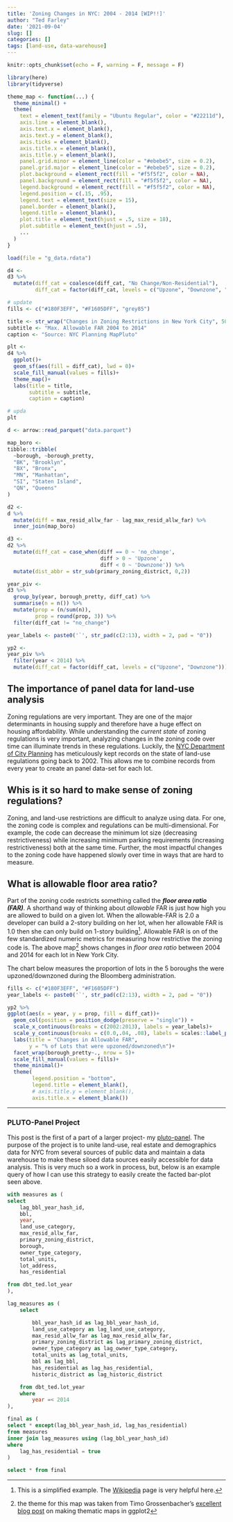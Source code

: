 ```yaml
---
title: 'Zoning Changes in NYC: 2004 - 2014 [WIP!!]'
author: "Ted Farley"
date: '2021-09-04'
slug: []
categories: []
tags: [land-use, data-warehouse]
---
```


```r
knitr::opts_chunk$set(echo = F, warning = F, message = F)
```

```r
library(here)
library(tidyverse)
```

```r
theme_map <- function(...) {
  theme_minimal() +
  theme(
    text = element_text(family = "Ubuntu Regular", color = "#22211d"),
    axis.line = element_blank(),
    axis.text.x = element_blank(),
    axis.text.y = element_blank(),
    axis.ticks = element_blank(),
    axis.title.x = element_blank(),
    axis.title.y = element_blank(),
    panel.grid.minor = element_line(color = "#ebebe5", size = 0.2),
    panel.grid.major = element_line(color = "#ebebe5", size = 0.2),
    plot.background = element_rect(fill = "#f5f5f2", color = NA), 
    panel.background = element_rect(fill = "#f5f5f2", color = NA),
    legend.background = element_rect(fill = "#f5f5f2", color = NA),
    legend.position = c(.15, .95),
    legend.text = element_text(size = 15),
    panel.border = element_blank(),
    legend.title = element_blank(),
    plot.title = element_text(hjust = .5, size = 18),
    plot.subtitle = element_text(hjust = .5),
    ...
  )
}
```


```r
load(file = "g_data.rdata")

d4 <- 
d3 %>% 
  mutate(diff_cat = coalesce(diff_cat, "No Change/Non-Residential"),
         diff_cat = factor(diff_cat, levels = c("Upzone", "Downzone", "No Change/Non-Residential")))
```


```r
# update 
fills <- c("#180F3EFF", "#F1605DFF", "grey85")

title <- str_wrap("Changes in Zoning Restrictions in New York City", 50)
subtitle <- "Max. Allowable FAR 2004 to 2014"
caption <- "Source: NYC Planning MapPluto"

plt <- 
d4 %>% 
  ggplot()+
  geom_sf(aes(fill = diff_cat), lwd = 0)+
  scale_fill_manual(values = fills)+
  theme_map()+
  labs(title = title,
       subtitle = subtitle,
       caption = caption)
```


```r
# upda
plt
```


```r
d <- arrow::read_parquet("data.parquet")
```



```r
map_boro <- 
tibble::tribble(
  ~borough, ~borough_pretty,
  "BK", "Brooklyn",
  "BX", "Bronx",
  "MN", "Manhattan",
  "SI", "Staten Island",
  "QN", "Queens"
)

d2 <- 
d %>% 
  mutate(diff = max_resid_allw_far - lag_max_resid_allw_far) %>% 
  inner_join(map_boro)

d3 <- 
d2 %>% 
  mutate(diff_cat = case_when(diff == 0 ~ 'no_change',
                              diff > 0 ~ 'Upzone',
                              diff < 0 ~ 'Downzone')) %>% 
  mutate(dist_abbr = str_sub(primary_zoning_district, 0,2))

year_piv <- 
d3 %>% 
  group_by(year, borough_pretty, diff_cat) %>% 
  summarise(n = n()) %>% 
  mutate(prop = (n/sum(n)),
         prop = round(prop, 3)) %>% 
  filter(diff_cat != "no_change")

year_labels <- paste0('`', str_pad(c(2:13), width = 2, pad = "0"))
```


```r
yp2 <- 
year_piv %>% 
  filter(year < 2014) %>% 
  mutate(diff_cat = factor(diff_cat, levels = c("Upzone", "Downzone")))
```


## The importance of panel data for land-use analysis 

Zoning regulations are very important. They are one of the major determinants in housing supply and therefore have a huge effect on housing affordability. While understanding the *current state* of zoning regulations is very important, analyzing changes in the zoning code over time can illuminate trends in these regulations. Luckily, the [NYC Department of City Planning](https://nycplanning.github.io/db-pluto/#/) has meticulously kept records on the state of land-use regulations going back to 2002. This allows me to combine records from every year to create an panel data-set for each lot. 

## Whis is it so hard to make sense of zoning regulations?  

Zoning, and land-use restrictions are difficult to analyze using data. For one, the zoning code is complex and regulations can be multi-dimensional. For example, the code can decrease the minimum lot size (decreasing restrictiveness) while increasing minimum parking requirements (increasing restrictiveness) both at the same time. Further, the most impactful changes to the zoning code have happened slowly over time in ways that are hard to measure.   



## What is allowable floor area ratio?  

Part of the zoning code restricts something called the ***floor area ratio (FAR)***. A shorthand way of thinking about *allowable* FAR is just how high you are allowed to build on a given lot. When the allowable-FAR is 2.0 a developer can build a 2-story building on her lot, when her allowable FAR is 1.0 then she can only build on 1-story building[^2]. Allowable FAR is on of the few standardized numeric metrics for measuring how restrictive the zoning code is. The above map[^1] shows changes in *floor area ratio* between 2004 and 2014 for each lot in New York City.  

The chart below measures the proportion of lots in the 5 boroughs the were upzoned/downzoned during the Bloomberg administration.

```r
fills <- c("#180F3EFF", "#F1605DFF")
year_labels <- paste0('`', str_pad(c(2:13), width = 2, pad = "0"))

yp2 %>% 
ggplot(aes(x = year, y = prop, fill = diff_cat))+
  geom_col(position = position_dodge(preserve = "single")) +
  scale_x_continuous(breaks = c(2002:2013), labels = year_labels)+
  scale_y_continuous(breaks = c(0.0,.04, .08), labels = scales::label_percent(accuracy = 1))+
  labs(title = "Changes in Allowable FAR",
       y = "% of Lots that were upzoned/downzoned\n")+
  facet_wrap(borough_pretty~., nrow = 5)+
  scale_fill_manual(values = fills)+
  theme_minimal()+
  theme(
        legend.position = "bottom",
        legend.title = element_blank(),
        # axis.title.y = element_blank(),
        axis.title.x = element_blank())

```


---

### PLUTO-Panel Project

This post is the first of a part of a larger project- my [pluto-panel](https://github.com/tfarley10/pluto-panel/tree/main/dbt). The purpose of the project is to unite land-use, real estate and demographics data for NYC from several sources of public data and maintain a data warehouse to make these siloed data sources easily accessible for data analysis. This is very much so a work in process, but, below is an example query of how I can use this strategy to easily create the facted bar-plot seen above.

```sql

with measures as (
select 
    lag_bbl_year_hash_id,
    bbl,
    year,
    land_use_category,
    max_resid_allw_far,
    primary_zoning_district,
    borough,
    owner_type_category,
    total_units,
    lot_address,
    has_residential

from dbt_ted.lot_year
),

lag_measures as (
    select 

        bbl_year_hash_id as lag_bbl_year_hash_id,
        land_use_category as lag_land_use_category,
        max_resid_allw_far as lag_max_resid_allw_far,
        primary_zoning_district as lag_primary_zoning_district,
        owner_type_category as lag_owner_type_category,
        total_units as lag_total_units,
        bbl as lag_bbl,
        has_residential as lag_has_residential,
        historic_district as lag_historic_district

    from dbt_ted.lot_year
    where 
        year =< 2014
),

final as (
select * except(lag_bbl_year_hash_id, lag_has_residential)
from measures 
inner join lag_measures using (lag_bbl_year_hash_id)
where 
    lag_has_residential = true
)

select * from final

```


[^1]: the theme for this map was taken from Timo Grossenbacher's [excellent blog post](https://timogrossenbacher.ch/2016/12/beautiful-thematic-maps-with-ggplot2-only/) on making thematic maps in ggplot2



[^2]: This is a simplified example. The [Wikipedia](https://en.wikipedia.org/wiki/Floor_area_ratio) page is very helpful here.  


